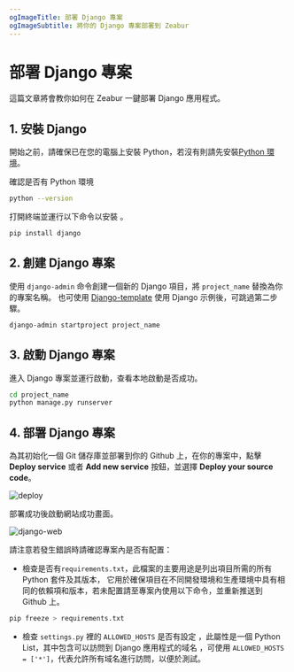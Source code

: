 ```yaml
---
ogImageTitle: 部署 Django 專案
ogImageSubtitle: 將你的 Django 專案部署到 Zeabur
---
```


# 部署 Django 專案

這篇文章將會教你如何在 Zeabur 一鍵部署 Django 應用程式。

## 1. 安裝 Django

開始之前，請確保已在您的電腦上安裝 Python，若沒有則請先安裝[Python 環境](https://www.python.org/downloads/)。

確認是否有 Python 環境

```bash
python --version
```

打開終端並運行以下命令以安裝 。

```bash
pip install django
```

## 2. 創建 Django 專案

使用 `django-admin` 命令創建一個新的 Django 項目，將 `project_name` 替換為你的專案名稱。
也可使用 [Django-template](https://github.com/zeabur/django-template) 使用 Django 示例後，可跳過第二步驟。

```bash
django-admin startproject project_name
```

## 3. 啟動 Django 專案

進入 Django 專案並運行啟動，查看本地啟動是否成功。

```bash
cd project_name
python manage.py runserver
```

## 4. 部署 Django 專案

為其初始化一個 Git 儲存庫並部署到你的 Github 上，在你的專案中，點擊 **Deploy service** 或者 **Add new service** 按鈕，並選擇 **Deploy your source code**。

![deploy](/framework/deploy.png)

部署成功後啟動網站成功畫面。

![django-web](/framework/django/django.png)

請注意若發生錯誤時請確認專案內是否有配置：

- 檢查是否有`requirements.txt`，此檔案的主要用途是列出項目所需的所有 Python 套件及其版本，
  它用於確保項目在不同開發環境和生產環境中具有相同的依賴項和版本，若未配置請至專案內使用以下命令，並重新推送到 Github 上。

```bash
pip freeze > requirements.txt
```

- 檢查 `settings.py` 裡的 `ALLOWED_HOSTS` 是否有設定 ，此屬性是一個 Python List，其中包含可以訪問到 Django 應用程式的域名 ，可使用 `ALLOWED_HOSTS = ['*']`，代表允許所有域名進行訪問，以便於測試。
